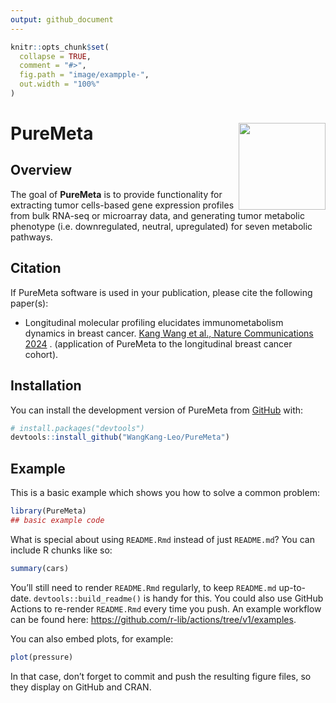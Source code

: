 ```yaml
---
output: github_document
---
```


<!-- README.md is generated from README.Rmd. Please edit that file -->

```r
knitr::opts_chunk$set(
  collapse = TRUE,
  comment = "#>",
  fig.path = "image/exampple-",
  out.width = "100%"
)
```

# PureMeta <img src='image/PureMeta_logo.jpg' align="right" height="139" /></a>


<!-- badges: start -->
<!-- badges: end -->

## Overview

The goal of **PureMeta** is to provide functionality for extracting tumor cells-based gene expression profiles from bulk RNA-seq or microarray data, and generating tumor metabolic phenotype (i.e. downregulated, neutral, upregulated) for seven metabolic pathways.

## Citation

If PureMeta software is used in your publication, please cite the following paper(s): 

* Longitudinal molecular profiling elucidates immunometabolism dynamics in breast cancer. [Kang Wang et al., Nature Communications 2024]() . (application of PureMeta to the longitudinal breast cancer cohort).

## Installation

You can install the development version of PureMeta from [GitHub](https://github.com/) with:

``` r
# install.packages("devtools")
devtools::install_github("WangKang-Leo/PureMeta")
```

## Example

This is a basic example which shows you how to solve a common problem:

```r
library(PureMeta)
## basic example code
```

What is special about using `README.Rmd` instead of just `README.md`? You can include R chunks like so:

```r
summary(cars)
```

You'll still need to render `README.Rmd` regularly, to keep `README.md` up-to-date. `devtools::build_readme()` is handy for this. You could also use GitHub Actions to re-render `README.Rmd` every time you push. An example workflow can be found here: <https://github.com/r-lib/actions/tree/v1/examples>.

You can also embed plots, for example:

```r
plot(pressure)
```

In that case, don't forget to commit and push the resulting figure files, so they display on GitHub and CRAN.



